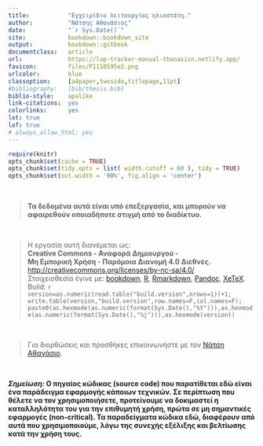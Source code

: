 ```yaml
---
title:           "Εγχειρίδιο λειτουργίας ηλιοστάτη."
author:          "Νάτσης Αθανάσιος"
date:            "`r Sys.Date()`"
site:            bookdown::bookdown_site
output:          bookdown::gitbook
documentclass:   article
url:             https://lap-tracker-manual-thanasisn.netlify.app/
favicon:         files/P1110595e2.png
urlcolor:        blue
classoption:     [a4paper,twoside,titlepage,11pt]
#bibliography:   [bib/thesis.bib]
biblio-style:    apalike
link-citations:  yes
colorlinks:      yes
lot: true
lof: true
# always_allow_html: yes
---
```


```r
require(knitr)
opts_chunk$set(cache = TRUE)
opts_chunk$set(tidy.opts = list( width.cutoff = 60 ), tidy = TRUE)
opts_chunk$set(out.width = '90%', fig.align = 'center')
```

\newpage

\  
\vfill 
\  

>  **Τα δεδομένα αυτά είναι υπό επεξεργασία, και μπορούν να αφαιρεθούν οποιαδήποτε στιγμή από το διαδίκτυο.**

\  
\vfill
\  

>  Η εργασία αυτή διανέμεται ως:\
>  **Creative Commons - Αναφορά Δημιουργού -**\
>  **Μη Εμπορική Χρήση - Παρόμοια Διανομή 4.0 Διεθνές.**\
>  [http://creativecommons.org/licenses/by-nc-sa/4.0/](http://creativecommons.org/licenses/by-nc-sa/4.0/)\
>  Στοιχειοθεσία έγινε με: [bookdown](https://bookdown.org/), [R](https://www.r-project.org/), [Rmarkdown](http://rmarkdown.rstudio.com/), [Pandoc](https://pandoc.org/), [XeTeX](http://xetex.sourceforge.net/).\
>  Build: `r version=as.numeric(read.table("build.version",nrows=1))+1; write.table(version,"build.version",row.names=F,col.names=F); paste0(as.hexmode(as.numeric(format(Sys.Date(),"%Y"))),as.hexmode(as.numeric(format(Sys.Date(),"%j"))),as.hexmode(version)) `

\  
\vfill
\  

>  Για διορθώσεις και προσθήκες επικοινωνήστε με τον [Νάτση Αθανάσιο](mailto:natsisthanasis@gmail.com).    

\  
\vfill
\  

**_Σημείωση:_ Ο πηγαίος κώδικας (source code) που παρατίθεται εδώ είναι ένα παράδειγμα εφαρμογής κάποιων τεχνικών. Σε περίπτωση που θέλετε να τον χρησιμοποιήσετε, προτείνουμε να δοκιμαστεί η καταλληλότητα του για την επιθυμητή χρήση, πρώτα σε μη σημαντικές εφαρμογές (non-critical). Τα παραδείγματα κώδικα εδώ, διαφέρουν από αυτά που χρησιμοποιούμε, λόγω της συνεχής εξέλιξης και βελτίωσης κατά την χρήση τους.**

